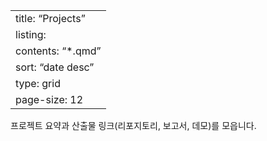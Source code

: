 ﻿---
title: "Projects"
listing:
  contents: "*.qmd"
  sort: "date desc"
  type: grid
  page-size: 12
---
프로젝트 요약과 산출물 링크(리포지토리, 보고서, 데모)를 모읍니다.
